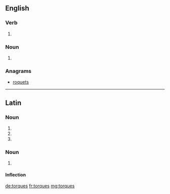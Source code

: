 ==English==

===Verb===
{{head|en}}

# {{en-third-person singular of|torque}}

===Noun===
{{head|en|plural}}

# {{plural of|torque|lang=en}}

===Anagrams===
* [[roquets#English|roquets]]

----

==Latin==

===Noun===
{{la-noun-form|torquēs}}

# {{inflection of|torquis||nom|p|lang=la}}
# {{inflection of|torquis||acc|p|lang=la}}
# {{inflection of|torquis||voc|p|lang=la}}

===Noun===
{{la-noun|torques|torquis|torquis|f|third}}

# {{alternative form of|torquis|lang=la}}

====Inflection====
{{la-decl-3rd-I-navis|torques|torqu}}

[[de:torques]]
[[fr:torques]]
[[mg:torques]]